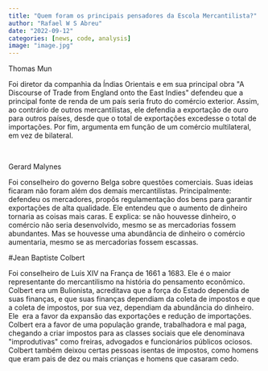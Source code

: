 ```yaml
---
title: "Quem foram os principais pensadores da Escola Mercantilista?"
author: "Rafael W S Abreu"
date: "2022-09-12"
categories: [news, code, analysis]
image: "image.jpg"
---
```


Thomas Mun

Foi diretor da companhia da Índias Orientais e em sua principal obra \"A Discourse of Trade from England onto the East Indies\" defendeu que a principal fonte de renda de um país seria fruto do comércio exterior. Assim, ao contrário de outros mercantilistas, ele defendia a exportação de ouro para outros países, desde que o total de exportações excedesse o total de importações. Por fim, argumenta em função de um comércio multilateral, em vez de bilateral.

\

Gerard Malynes

Foi conselheiro do governo Belga sobre questões comerciais. Suas ideias ficaram não foram além dos demais mercantilistas. Principalmente: defendeu os mercadores, propôs regulamentação dos bens para garantir exportações de alta qualidade. Ele entendeu que o aumento de dinheiro tornaria as coisas mais caras. E explica: se não houvesse dinheiro, o comércio não seria desenvolvido, mesmo se as mercadorias fossem abundantes. Mas se houvesse uma abundância de dinheiro o comércio aumentaria, mesmo se as mercadorias fossem escassas.\

#Jean Baptiste Colbert

Foi conselheiro de Luís XIV na França de 1661 a 1683. Ele é o maior representante do mercantilismo na história do pensamento econômico. Colbert era um Bulionista, acreditava que a força do Estado dependia de suas finanças, e que suas finanças dependiam da coleta de impostos e que a coleta de impostos, por sua vez, dependiam da abundância do dinheiro. Ele  era a favor da expansão das exportações e redução de importações. Colbert era a favor de uma população grande, trabalhadora e mal paga, chegando a criar impostos para as classes sociais que ele denominava \"improdutivas\" como freiras, advogados e funcionários públicos ociosos. Colbert também deixou certas pessoas isentas de impostos, como homens que eram pais de dez ou mais crianças e homens que casaram cedo.
